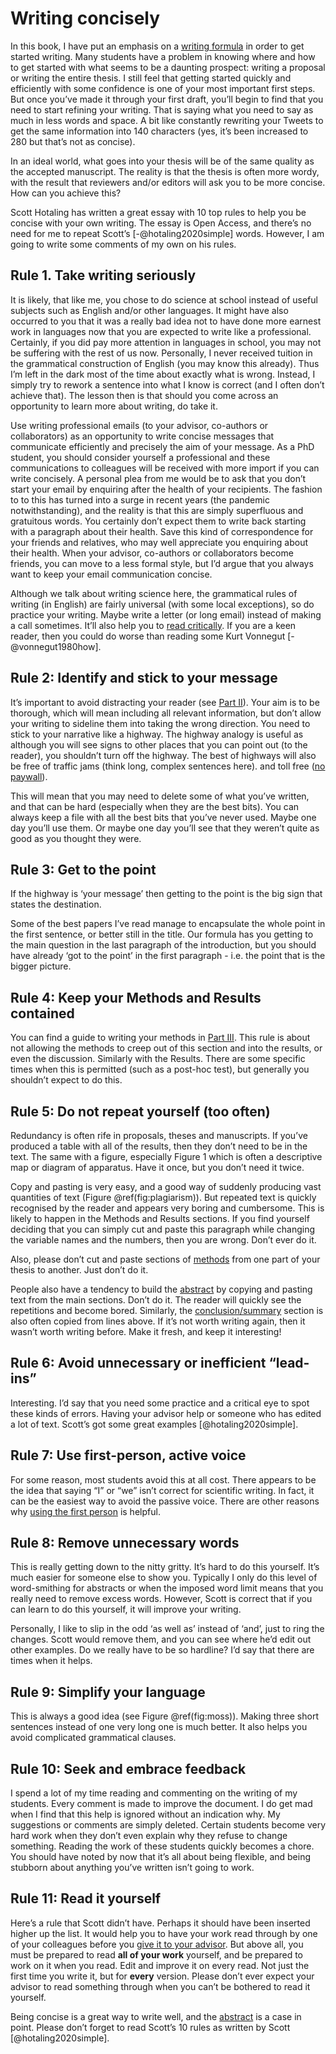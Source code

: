 # Writing concisely {#concise}

In this book, I have put an emphasis on a [writing formula](formula.html) in order to get started writing. Many students have a problem in knowing where and how to get started with what seems to be a daunting prospect: writing a proposal or writing the entire thesis. I still feel that getting started quickly and efficiently with some confidence is one of your most important first steps. But once you've made it through your first draft, you'll begin to find that you need to start refining your writing. That is saying what you need to say as much in less words and space. A bit like constantly rewriting your Tweets to get the same information into 140 characters (yes, it's been increased to 280 but that's not as concise).

In an ideal world, what goes into your thesis will be of the same quality as the accepted manuscript. The reality is that the thesis is often more wordy, with the result that reviewers and/or editors will ask you to be more concise. How can you achieve this?

Scott Hotaling has written a great essay with 10 top rules to help you be concise with your own writing. The essay is Open Access, and there's no need for me to repeat Scott's [-@hotaling2020simple] words. However, I am going to write some comments of my own on his rules. 


## Rule 1. Take writing seriously

It is likely, that like me, you chose to do science at school instead of useful subjects such as English and/or other languages. It might have also occurred to you that it was a really bad idea not to have done more earnest work in languages now that you are expected to write like a professional. Certainly, if you did pay more attention in languages in school, you may not be suffering with the rest of us now. Personally, I never received tuition in the grammatical construction of English (you may know this already). Thus I'm left in the dark most of the time about exactly what is wrong. Instead, I simply try to rework a sentence into what I know is correct (and I often don't achieve that). The lesson then is that should you come across an opportunity to learn more about writing, do take it. 

Use writing professional emails (to your advisor, co-authors or collaborators) as an opportunity to write concise messages that communicate efficiently and precisely the aim of your message. As a PhD student, you should consider yourself a professional and these communications to colleagues will be received with more import if you can write concisely. A personal plea from me would be to ask that you don't start your email by enquiring after the health of your recipients. The fashion to to this has turned into a surge in recent years (the pandemic notwithstanding), and the reality is that this are simply superfluous and gratuitous words. You certainly don't expect them to write back starting with a paragraph about their health. Save this kind of correspondence for your friends and relatives, who may well appreciate you enquiring about their health. When your advisor, co-authors or collaborators become friends, you can move to a less formal style, but I'd argue that you always want to keep your email communication concise. 

Although we talk about writing science here, the grammatical rules of writing (in English) are fairly universal (with some local exceptions), so do practice your writing. Maybe write a letter (or long email) instead of making a call sometimes. It'll also help you to [read critically](critical.html). If you are a keen reader, then you could do worse than reading some Kurt Vonnegut [-@vonnegut1980how].

## Rule 2: Identify and stick to your message

It's important to avoid distracting your reader (see [Part II](part2.html)). Your aim is to be thorough, which will mean including all relevant information, but don't allow your writing to sideline them into taking the wrong direction. You need to stick to your narrative like a highway. The highway analogy is useful as although you will see signs to other places that you can point out (to the reader), you shouldn't turn off the highway. The best of highways will also be free of traffic jams (think long, complex sentences here). and toll free ([no paywall](paywall.html)).

This will mean that you may need to delete some of what you've written, and that can be hard (especially when they are the best bits). You can always keep a file with all the best bits that you've never used. Maybe one day you'll use them. Or maybe one day you'll see that they weren't quite as good as you thought they were.

## Rule 3: Get to the point

If the highway is 'your message' then getting to the point is the big sign that states the destination. 

Some of the best papers I've read manage to encapsulate the whole point in the first sentence, or better still in the title. Our formula has you getting to the main question in the last paragraph of the introduction, but you should have already 'got to the point' in the first paragraph - i.e. the point that is the bigger picture. 

## Rule 4: Keep your Methods and Results contained

You can find a guide to writing your methods in [Part III](part3.html). This rule is about not allowing the methods to creep out of this section and into the results, or even the discussion. Similarly with the Results. There are some specific times when this is permitted (such as a post-hoc test), but generally you shouldn't expect to do this. 

## Rule 5: Do not repeat yourself (too often)

Redundancy is often rife in proposals, theses and manuscripts. If you've produced a table with all of the results, then they don't need to be in the text. The same with a figure, especially Figure 1 which is often a descriptive map or diagram of apparatus. Have it once, but you don't need it twice.

Copy and pasting is very easy, and a good way of suddenly producing vast quantities of text (Figure \@ref(fig:plagiarism)). But repeated text is quickly recognised by the reader and appears very boring and cumbersome. This is likely to happen in the Methods and Results sections. If you find yourself deciding that you can simply cut and paste this paragraph while changing the variable names and the numbers, then you are wrong. Don't ever do it. 

Also, please don't cut and paste sections of [methods](methods.html) from one part of your thesis to another. Just don't do it.

People also have a tendency to build the [abstract](abstract.html) by copying and pasting text from the main sections. Don't do it. The reader will quickly see the repetitions and become bored. Similarly, the [conclusion/summary](discussion.html) section is also often copied from lines above. If it's not worth writing again, then it wasn't worth writing before. Make it fresh, and keep it interesting!

## Rule 6: Avoid unnecessary or inefficient “lead‐ins”

Interesting. I'd say that you need some practice and a critical eye to spot these kinds of errors. Having your advisor help or someone who has edited a lot of text. Scott's got some great examples [@hotaling2020simple]. 

## Rule 7: Use first‐person, active voice

For some reason, most students avoid this at all cost. There appears to be the idea that saying "I" or "we" isn't correct for scientific writing. In fact, it can be the easiest way to avoid the passive voice. There are other reasons why [using the first person](voice.html) is helpful.

## Rule 8: Remove unnecessary words

This is really getting down to the nitty gritty. It's hard to do this yourself. It's much easier for someone else to show you. Typically I only do this level of word-smithing for abstracts or when the imposed word limit means that you really need to remove excess words. However, Scott is correct that if you can learn to do this yourself, it will improve your writing. 

Personally, I like to slip in the odd 'as well as' instead of 'and', just to ring the changes. Scott would remove them, and you can see where he'd edit out other examples. Do we really have to be so hardline? I'd say that there are times when it helps.

## Rule 9: Simplify your language

This is always a good idea (see Figure \@ref(fig:moss)). Making three short sentences instead of one very long one is much better. It also helps you avoid complicated grammatical clauses. 

## Rule 10: Seek and embrace feedback

I spend a lot of my time reading and commenting on the writing of my students. Every comment is made to improve the document. I do get mad when I find that this help is ignored without an indication why. My suggestions or comments are simply deleted. Certain students become very hard work when they don't even explain why they refuse to change something. Reading the work of these students quickly becomes a chore. You should have noted by now that it's all about being flexible, and being stubborn about anything you've written isn't going to work.

## Rule 11: Read it yourself

Here's a rule that Scott didn't have. Perhaps it should have been inserted higher up the list. It would help you to have your work read through by one of your colleagues before you [give it to your advisor](goodenough.html). But above all, you must be prepared to read __all of your work__ yourself, and be prepared to work on it when you read. Edit and improve it on every read. Not just the first time you write it, but for **every** version. Please don't ever expect your advisor to read something through when you can't be bothered to read it yourself. 

Being concise is a great way to write well, and the [abstract](abstract.html) is a case in point. Please don't forget to read Scott's 10 rules as written by Scott [@hotaling2020simple].
